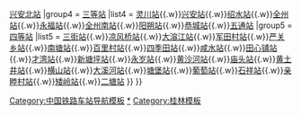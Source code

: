 {{Navbox with collapsible groups
|name    = 桂林铁路车站
|title   = 桂林铁路车站
|state = {{{state<includeonly>|collapsed</includeonly>}}}
|group1 = 使用中的车站
|state1 = plain
|list1   = {{Navbox subgroup
|group1  =  [[特等站 (中鐵)|特等站]]
|list1   = [[桂林北站]]
|group2  = [[一等站 (中鐵)|一等站]]
|list2   = [[桂林站]]
|group3  = [[二等站 (中鐵)|二等站]]
|list3   = [[桂林西站]]{{.w}}[[永福南站]]{{.w}}[[兴安北站]]
|group4  = [[三等站 (中鐵)|三等站]]
|list4   = [[灵川站]]{{.w}}[[兴安站]]{{.w}}[[绍水站]]{{.w}}[[全州站 (中国)|全州站]]{{.w}}[[永福站 (铁路)|永福站]]{{.w}}[[全州南站]]{{.w}}[[阳朔站]]{{.w}}[[恭城站]]{{.w}}[[五通站]]
|group5  = [[四等站 (中鐵)|四等站]]
|list5   = [[三街站]]{{.w}}[[凉风桥站]]{{.w}}[[大溶江站]]{{.w}}[[军田村站]]{{.w}}[[严关乡站]]{{.w}}[[南塘站]]{{.w}}[[百里村站]]{{.w}}[[四季田站]]{{.w}}[[咸水站]]{{.w}}[[田心铺站]]{{.w}}[[才湾站]]{{.w}}[[新塘坪站]]{{.w}}[[永岁站]]{{.w}}[[黄沙河站]]{{.w}}[[庙头站 (湘桂铁路)|庙头站]]{{.w}}[[黄土井站]]{{.w}}[[横山站 (广西壮族自治区)|横山站]]{{.w}}[[大溪河站]]{{.w}}[[塘堡站]]{{.w}}[[葡萄站]]{{.w}}[[石祥站]]{{.w}}[[亲睦村站]]{{.w}}[[矮岭站]]{{.w}}[[二塘站 (湘桂铁路)|二塘站]]
}}
}}<noinclude>
[[Category:中国铁路车站导航模板]]
[[Category:桂林市铁路车站|*]]
[[Category:桂林模板]]
</noinclude>